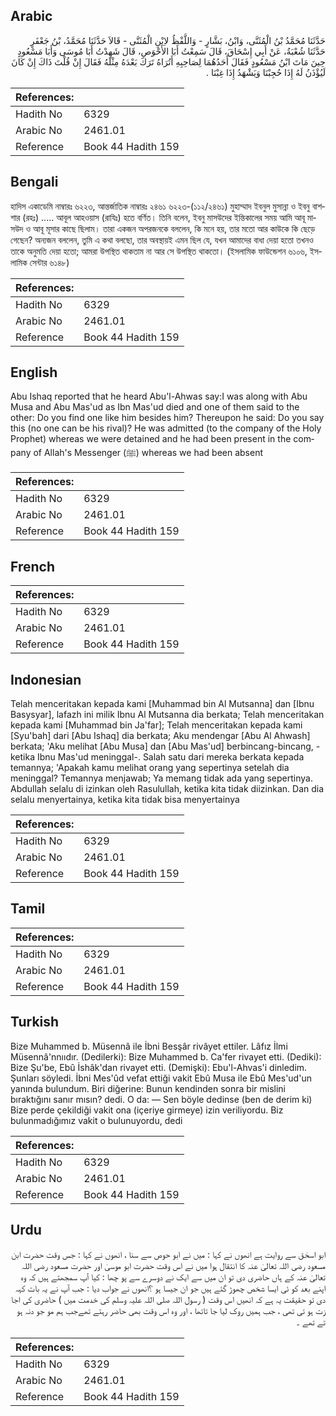 ## Arabic


<div dir="rtl" lang="ar" style={{fontSize:'larger',backgroundColor:'#f8f9fa',padding:20}}>
حَدَّثَنَا مُحَمَّدُ بْنُ الْمُثَنَّى، وَابْنُ، بَشَّارٍ - وَاللَّفْظُ لاِبْنِ الْمُثَنَّى - قَالاَ حَدَّثَنَا مُحَمَّدُ، بْنُ جَعْفَرٍ حَدَّثَنَا شُعْبَةُ، عَنْ أَبِي إِسْحَاقَ، قَالَ سَمِعْتُ أَبَا الأَحْوَصِ، قَالَ شَهِدْتُ أَبَا مُوسَى وَأَبَا مَسْعُودٍ حِينَ مَاتَ ابْنُ مَسْعُودٍ فَقَالَ أَحَدُهُمَا لِصَاحِبِهِ أَتُرَاهُ تَرَكَ بَعْدَهُ مِثْلَهُ فَقَالَ إِنْ قُلْتَ ذَاكَ إِنْ كَانَ لَيُؤْذَنُ لَهُ إِذَا حُجِبْنَا وَيَشْهَدُ إِذَا غِبْنَا ‏.‏
</div>
<div style={{backgroundColor:'#f8f9fa',padding:20, marginBottom: 10}}><table> <thead> <tr> <th>References:</th> <th></th> </tr> </thead> <tbody><tr><td>Hadith No</td><td>6329</td></tr><tr><td>Arabic No</td><td>2461.01</td></tr><tr><td>Reference</td><td>Book 44 Hadith 159</td></tr></tbody></table></div>

## Bengali


<div dir="ltr" lang="bn" style={{fontSize:'larger',backgroundColor:'#f8f9fa',padding:20}}>
হাদিস একাডেমি নাম্বারঃ ৬২২৩, আন্তর্জাতিক নাম্বারঃ ২৪৬১ ৬২২৩-(১১২/২৪৬১) মুহাম্মাদ ইবনুল মুসান্না ও ইবনু বাশশার (রহঃ) ..... আবূল আহওয়াস (রাযিঃ) হতে বর্ণিত। তিনি বলেন, ইবনু মাসউদের ইন্তিকালের সময় আমি আবূ মাসউদ ও আবূ মূসার কাছে ছিলাম। তারা একজন অপরজনকে বললেন, কি মনে হয়, তার মতো আর কাউকে কি ছেড়ে গেছেন? অন্যজন বললেন, তুমি এ কথা বলছো, তার অবস্থায়ই এমন ছিল যে, যখন আমাদের বাধা দেয়া হতো তখনও তাকে অনুমতি দেয়া হতো; আমরা উপস্থিত থাকতাম না আর সে উপস্থিত থাকতো। (ইসলামিক ফাউন্ডেশন ৬১০৬, ইসলামিক সেন্টার ৬১৪৮)
</div>
<div style={{backgroundColor:'#f8f9fa',padding:20, marginBottom: 10}}><table> <thead> <tr> <th>References:</th> <th></th> </tr> </thead> <tbody><tr><td>Hadith No</td><td>6329</td></tr><tr><td>Arabic No</td><td>2461.01</td></tr><tr><td>Reference</td><td>Book 44 Hadith 159</td></tr></tbody></table></div>

## English


<div dir="ltr" lang="en" style={{fontSize:'larger',backgroundColor:'#f8f9fa',padding:20}}>
Abu Ishaq reported that he heard Abu'l-Ahwas say:I was along with Abu Musa and Abu Mas'ud as Ibn Mas'ud died and one of them said to the other: Do you find one like him besides him? Thereupon he said: Do you say this (no one can be his rival)? He was admitted (to the company of the Holy Prophet) whereas we were detained and he had been present in the company of Allah's Messenger (ﷺ) whereas we had been absent
</div>
<div style={{backgroundColor:'#f8f9fa',padding:20, marginBottom: 10}}><table> <thead> <tr> <th>References:</th> <th></th> </tr> </thead> <tbody><tr><td>Hadith No</td><td>6329</td></tr><tr><td>Arabic No</td><td>2461.01</td></tr><tr><td>Reference</td><td>Book 44 Hadith 159</td></tr></tbody></table></div>

## French


<div dir="ltr" lang="fr" style={{fontSize:'larger',backgroundColor:'#f8f9fa',padding:20}}>

</div>
<div style={{backgroundColor:'#f8f9fa',padding:20, marginBottom: 10}}><table> <thead> <tr> <th>References:</th> <th></th> </tr> </thead> <tbody><tr><td>Hadith No</td><td>6329</td></tr><tr><td>Arabic No</td><td>2461.01</td></tr><tr><td>Reference</td><td>Book 44 Hadith 159</td></tr></tbody></table></div>

## Indonesian


<div dir="ltr" lang="id" style={{fontSize:'larger',backgroundColor:'#f8f9fa',padding:20}}>
Telah menceritakan kepada kami [Muhammad bin Al Mutsanna] dan [Ibnu Basysyar], lafazh ini milik Ibnu Al Mutsanna dia berkata; Telah menceritakan kepada kami [Muhammad bin Ja'far]; Telah menceritakan kepada kami [Syu'bah] dari [Abu Ishaq] dia berkata; Aku mendengar [Abu Al Ahwash] berkata; 'Aku melihat [Abu Musa] dan [Abu Mas'ud] berbincang-bincang, -ketika Ibnu Mas'ud meninggal-. Salah satu dari mereka berkata kepada temannya; 'Apakah kamu melihat orang yang sepertinya setelah dia meninggal? Temannya menjawab; Ya memang tidak ada yang sepertinya. Abdullah selalu di izinkan oleh Rasulullah, ketika kita tidak diizinkan. Dan dia selalu menyertainya, ketika kita tidak bisa menyertainya
</div>
<div style={{backgroundColor:'#f8f9fa',padding:20, marginBottom: 10}}><table> <thead> <tr> <th>References:</th> <th></th> </tr> </thead> <tbody><tr><td>Hadith No</td><td>6329</td></tr><tr><td>Arabic No</td><td>2461.01</td></tr><tr><td>Reference</td><td>Book 44 Hadith 159</td></tr></tbody></table></div>

## Tamil


<div dir="ltr" lang="ta" style={{fontSize:'larger',backgroundColor:'#f8f9fa',padding:20}}>

</div>
<div style={{backgroundColor:'#f8f9fa',padding:20, marginBottom: 10}}><table> <thead> <tr> <th>References:</th> <th></th> </tr> </thead> <tbody><tr><td>Hadith No</td><td>6329</td></tr><tr><td>Arabic No</td><td>2461.01</td></tr><tr><td>Reference</td><td>Book 44 Hadith 159</td></tr></tbody></table></div>

## Turkish


<div dir="ltr" lang="tr" style={{fontSize:'larger',backgroundColor:'#f8f9fa',padding:20}}>
Bize Muhammed b. Müsennâ ile İbni Besşâr rivâyet ettiler. Lâfız İlmi Müsennâ'nnııdır. (Dedilerki): Bize Muhammed b. Ca'fer rivayet etti. (Dediki): Bize Şu'be, Ebû İshâk'dan rivayet etti. (Demişki): Ebu'l-Ahvas'i dinledim. Şunları söyledi. İbni Mes'ûd vefat ettiği vakit Ebû Musa ile Ebû Mes'ud'un yanında bulundum. Biri diğerine: Bunun kendinden sonra bir mislini bıraktığını sanır mısın? dedi. O da: — Sen böyle dedinse (ben de derim ki) Bize perde çekildiği vakit ona (içeriye girmeye) izin veriliyordu. Biz bulunmadığımız vakit o bulunuyordu, dedi
</div>
<div style={{backgroundColor:'#f8f9fa',padding:20, marginBottom: 10}}><table> <thead> <tr> <th>References:</th> <th></th> </tr> </thead> <tbody><tr><td>Hadith No</td><td>6329</td></tr><tr><td>Arabic No</td><td>2461.01</td></tr><tr><td>Reference</td><td>Book 44 Hadith 159</td></tr></tbody></table></div>

## Urdu


<div dir="rtl" lang="ur" style={{fontSize:'larger',backgroundColor:'#f8f9fa',padding:20}}>
ابو اسحٰق سے روایت ہے انھوں نے کہا : میں نے ابو حوص سے سنا ، انھوں نے کہا : جس وقت حضرت ابن مسعود رضی اللہ تعالیٰ عنہ کا انتقال ہوا میں نے اس وقت حضرت ابو موسیٰ اور حضرت مسعود رضی اللہ تعالیٰ عنہ کے ہاں حاضری دی تو ان میں سے ایک نے دوسرے سے پو چھا : کیا آپ سمجھتے ہیں کہ وہ اپنے بعد کو ئی ایسا شخص چھوڑ گئے ہیں جو ان جیسا ہو ؟انھوں نے جواب دیا : جب آپ نے یہ بات کہہ دی تو حقیقت یہ ہے کہ انھیں اس وقت ( رسول اللہ صلی اللہ علیہ وسلم کی خدمت میں ) حاضری کی اجا زت ہو تی تھی ، جب ہمیں روک لیا جا تاتھا ، اور وہ اس وقت بھی حاضر رہتے تھےجب ہم مو جو دنہ ہو تے تھے ۔
</div>
<div style={{backgroundColor:'#f8f9fa',padding:20, marginBottom: 10}}><table> <thead> <tr> <th>References:</th> <th></th> </tr> </thead> <tbody><tr><td>Hadith No</td><td>6329</td></tr><tr><td>Arabic No</td><td>2461.01</td></tr><tr><td>Reference</td><td>Book 44 Hadith 159</td></tr></tbody></table></div>